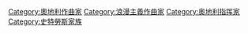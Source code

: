 {{cat main}}

{{DEFAULTSORT:Strauss Johann 2}}
[[Category:奧地利作曲家|Category:奧地利作曲家]]
[[Category:浪漫主義作曲家|Category:浪漫主義作曲家]]
[[Category:奥地利指挥家|Category:奥地利指挥家]]
[[Category:史特勞斯家族|Category:史特勞斯家族]]